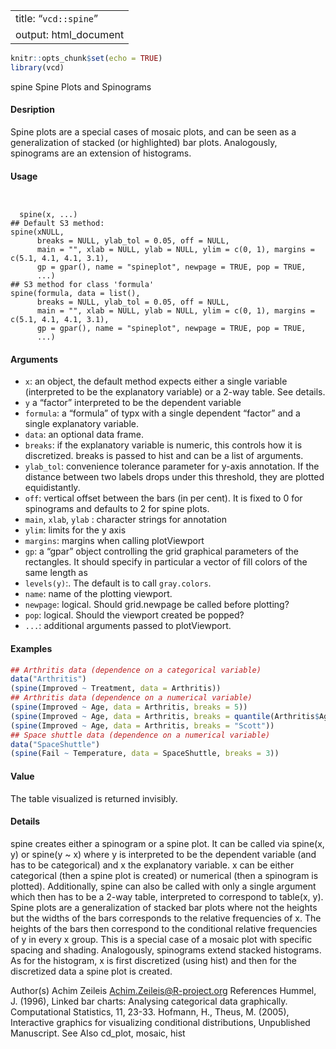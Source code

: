 
---
title: "``vcd::spine``"
output: html_document
---
  
```{r setup, include=FALSE}
knitr::opts_chunk$set(echo = TRUE)
library(vcd)
```

spine Spine Plots and Spinograms

#### Desription

Spine plots are a special cases of mosaic plots, and can be seen as a generalization of stacked (or
highlighted) bar plots. Analogously, spinograms are an extension of histograms.

#### Usage
<pre><code>
  
  spine(x, ...)
## Default S3 method:
spine(xNULL,
      breaks = NULL, ylab_tol = 0.05, off = NULL,
      main = "", xlab = NULL, ylab = NULL, ylim = c(0, 1), margins = c(5.1, 4.1, 4.1, 3.1),
      gp = gpar(), name = "spineplot", newpage = TRUE, pop = TRUE,
      ...)
## S3 method for class 'formula'
spine(formula, data = list(),
      breaks = NULL, ylab_tol = 0.05, off = NULL,
      main = "", xlab = NULL, ylab = NULL, ylim = c(0, 1), margins = c(5.1, 4.1, 4.1, 3.1),
      gp = gpar(), name = "spineplot", newpage = TRUE, pop = TRUE,
      ...)
</code></pre>

#### Arguments
  
* ``x``: an object, the default method expects either a single variable (interpreted to be the explanatory variable) or a 2-way table. See details.
* ``y`` a "factor" interpreted to be the dependent variable
* ``formula``: a "formula" of typx with a single dependent "factor" and a single explanatory variable.
* ``data``: an optional data frame.
* ``breaks``: if the explanatory variable is numeric, this controls how it is discretized. breaks is passed to hist and can be a list of arguments.
* ``ylab_tol``: convenience tolerance parameter for y-axis annotation. If the distance between two labels drops under this threshold, they are plotted equidistantly.
* ``off``: vertical offset between the bars (in per cent). It is fixed to 0 for spinograms and defaults to 2 for spine plots.
* ``main``, ``xlab``, ``ylab`` : character strings for annotation
* ``ylim``: limits for the y axis
* ``margins``: margins when calling plotViewport
* ``gp``: a "gpar" object controlling the grid graphical parameters of the rectangles. It should specify in particular a vector of fill colors of the same length as
* ``levels(y)``:. The default is to call ``gray.colors``.
* ``name``: name of the plotting viewport.
* ``newpage``: logical. Should grid.newpage be called before plotting?
* ``pop``: logical. Should the viewport created be popped?
* ``...``: additional arguments  passed to plotViewport.


#### Examples
```{r}

## Arthritis data (dependence on a categorical variable)
data("Arthritis")
(spine(Improved ~ Treatment, data = Arthritis))
## Arthritis data (dependence on a numerical variable)
(spine(Improved ~ Age, data = Arthritis, breaks = 5))
(spine(Improved ~ Age, data = Arthritis, breaks = quantile(Arthritis$Age)))
(spine(Improved ~ Age, data = Arthritis, breaks = "Scott"))
## Space shuttle data (dependence on a numerical variable)
data("SpaceShuttle")
(spine(Fail ~ Temperature, data = SpaceShuttle, breaks = 3))

```

#### Value
The table visualized is returned invisibly.

#### Details
spine creates either a spinogram or a spine plot. It can be called via spine(x, y) or spine(y ~ x) where y is interpreted to be the dependent variable (and has to be categorical) and x the explanatory
variable. x can be either categorical (then a spine plot is created) or numerical (then a spinogram is plotted). Additionally, spine can also be called with only a single argument which then has to be a
2-way table, interpreted to correspond to table(x, y).
Spine plots are a generalization of stacked bar plots where not the heights but the widths of the bars corresponds to the relative frequencies of x. The heights of the bars then correspond to the conditional relative frequencies of y in every x group. This is a special case of a mosaic plot with
specific spacing and shading.
Analogously, spinograms extend stacked histograms. As for the histogram, x is first discretized
(using hist) and then for the discretized data a spine plot is created.


Author(s)
Achim Zeileis <Achim.Zeileis@R-project.org>
  References
Hummel, J. (1996), Linked bar charts: Analysing categorical data graphically. Computational
Statistics, 11, 23-33.
Hofmann, H., Theus, M. (2005), Interactive graphics for visualizing conditional distributions, Unpublished
Manuscript.
See Also
cd_plot, mosaic, hist
